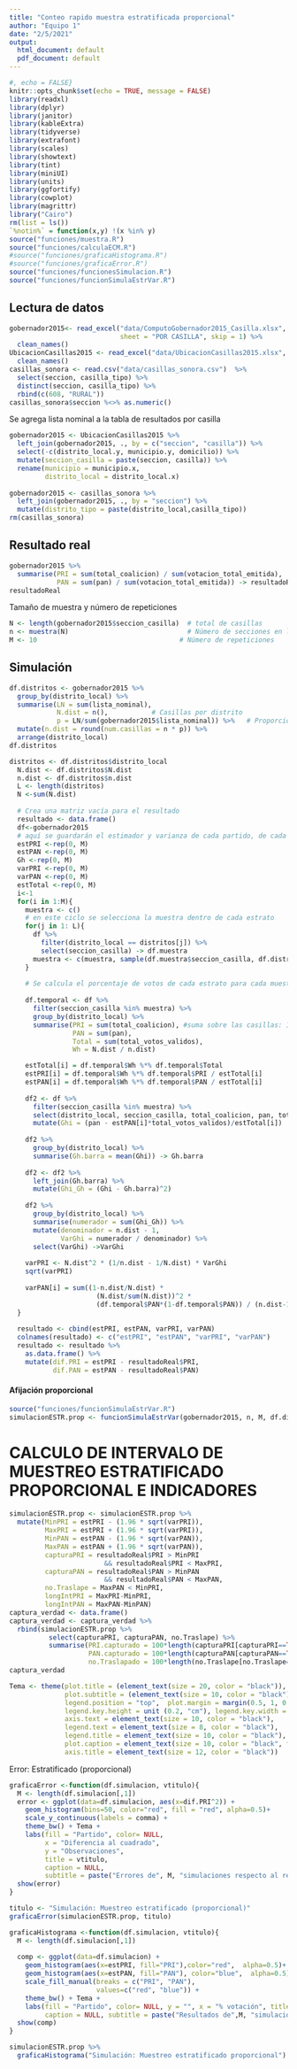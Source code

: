 ```yaml
---
title: "Conteo rapido muestra estratificada proporcional"
author: "Equipo 1"
date: "2/5/2021"
output:
  html_document: default
  pdf_document: default
---
```


```r
#, echo = FALSE}
knitr::opts_chunk$set(echo = TRUE, message = FALSE)
library(readxl)
library(dplyr)
library(janitor)
library(kableExtra)
library(tidyverse)
library(extrafont)
library(scales)
library(showtext)
library(tint)
library(miniUI)
library(units)
library(ggfortify)
library(cowplot)
library(magrittr)
library("Cairo")
rm(list = ls())
`%notin%` = function(x,y) !(x %in% y)
source("funciones/muestra.R")
source("funciones/calculaECM.R")
#source("funciones/graficaHistograma.R")
#source("funciones/graficaError.R")
source("funciones/funcionesSimulacion.R")
source("funciones/funcionSimulaEstrVar.R")
```

## Lectura de datos

```r
gobernador2015<- read_excel("data/ComputoGobernador2015_Casilla.xlsx", 
                            sheet = "POR CASILLA", skip = 1) %>%
  clean_names()
UbicacionCasillas2015 <- read_excel("data/UbicacionCasillas2015.xlsx", skip = 4) %>%
  clean_names()
casillas_sonora <- read.csv("data/casillas_sonora.csv")  %>%
  select(seccion, casilla_tipo) %>%
  distinct(seccion, casilla_tipo) %>%
  rbind(c(608, "RURAL"))
casillas_sonora$seccion %<>% as.numeric()
```

Se agrega lista nominal a la tabla de resultados por casilla

```r
gobernador2015 <- UbicacionCasillas2015 %>%
  left_join(gobernador2015, ., by = c("seccion", "casilla")) %>%
  select(-c(distrito_local.y, municipio.y, domicilio)) %>%
  mutate(seccion_casilla = paste(seccion, casilla)) %>%
  rename(municipio = municipio.x,
         distrito_local = distrito_local.x)
  
gobernador2015 <- casillas_sonora %>%
  left_join(gobernador2015, ., by = "seccion") %>%
  mutate(distrito_tipo = paste(distrito_local,casilla_tipo))
rm(casillas_sonora)
```

## Resultado real

```r
gobernador2015 %>%
  summarise(PRI = sum(total_coalicion) / sum(votacion_total_emitida),
            PAN = sum(pan) / sum(votacion_total_emitida)) -> resultadoReal
resultadoReal
```

Tamaño de muestra y número de repeticiones

```r
N <- length(gobernador2015$seccion_casilla)  # total de casillas
n <- muestra(N)                              # Número de secciones en la muestra
M <- 10                                    # Número de repeticiones
```


## Simulación

```r
df.distritos <- gobernador2015 %>%
  group_by(distrito_local) %>%
  summarise(LN = sum(lista_nominal),
            N.dist = n(),           # Casillas por distrito
            p = LN/sum(gobernador2015$lista_nominal)) %>%   # Proporción
  mutate(n.dist = round(num.casillas = n * p)) %>%
  arrange(distrito_local)
df.distritos
```

```r
distritos <- df.distritos$distrito_local
  N.dist <- df.distritos$N.dist
  n.dist <- df.distritos$n.dist
  L <- length(distritos)
  N <-sum(N.dist)
  
  # Crea una matriz vacía para el resultado
  resultado <- data.frame()
  df<-gobernador2015
  # aquí se guardarán el estimador y varianza de cada partido, de cada muestra
  estPRI <-rep(0, M)
  estPAN <-rep(0, M)
  Gh <-rep(0, M)
  varPRI <-rep(0, M)
  varPAN <-rep(0, M)
  estTotal <-rep(0, M)
  i<-1
  for(i in 1:M){
    muestra <- c() 
    # en este ciclo se selecciona la muestra dentro de cada estrato
    for(j in 1: L){
      df %>%
        filter(distrito_local == distritos[j]) %>%
        select(seccion_casilla) -> df.muestra
      muestra <- c(muestra, sample(df.muestra$seccion_casilla, df.distritos$n.dist[j]))
    } 
    
    # Se calcula el porcentaje de votos de cada estrato para cada muestra
    
    df.temporal <- df %>%
      filter(seccion_casilla %in% muestra) %>%
      group_by(distrito_local) %>% 
      summarise(PRI = sum(total_coalicion), #suma sobre las casillas: 1 hasta nh
                PAN = sum(pan),
                Total = sum(total_votos_validos),
                Wh = N.dist / n.dist)

    estTotal[i] = df.temporal$Wh %*% df.temporal$Total
    estPRI[i] = df.temporal$Wh %*% df.temporal$PRI / estTotal[i]
    estPAN[i] = df.temporal$Wh %*% df.temporal$PAN / estTotal[i]
    
    df2 <- df %>%
      filter(seccion_casilla %in% muestra) %>%
      select(distrito_local, seccion_casilla, total_coalicion, pan, total_votos_validos) %>%
      mutate(Ghi = (pan - estPAN[i]*total_votos_validos)/estTotal[i])
    
    df2 %>%
      group_by(distrito_local) %>%
      summarise(Gh.barra = mean(Ghi)) -> Gh.barra
    
    df2 <- df2 %>%
      left_join(Gh.barra) %>%
      mutate(Ghi_Gh = (Ghi - Gh.barra)^2)
    
    df2 %>%
      group_by(distrito_local) %>%
      summarise(numerador = sum(Ghi_Gh)) %>%
      mutate(denominador = n.dist - 1,
             VarGhi = numerador / denominador) %>%
      select(VarGhi) ->VarGhi
      
    varPRI <- N.dist^2 * (1/n.dist - 1/N.dist) * VarGhi
    sqrt(varPRI)
    
    varPAN[i] = sum((1-n.dist/N.dist) * 
                      (N.dist/sum(N.dist))^2 *
                      (df.temporal$PAN*(1-df.temporal$PAN)) / (n.dist-1))
  }
  
  resultado <- cbind(estPRI, estPAN, varPRI, varPAN)
  colnames(resultado) <- c("estPRI", "estPAN", "varPRI", "varPAN")
  resultado <- resultado %>%
    as.data.frame() %>%
    mutate(dif.PRI = estPRI - resultadoReal$PRI,
           dif.PAN = estPAN - resultadoReal$PAN)
```


#### Afijación proporcional

```r
source("funciones/funcionSimulaEstrVar.R")
simulacionESTR.prop <- funcionSimulaEstrVar(gobernador2015, n, M, df.distritos)
```

# CALCULO DE INTERVALO DE MUESTREO ESTRATIFICADO PROPORCIONAL E INDICADORES

```r
simulacionESTR.prop <- simulacionESTR.prop %>%
  mutate(MinPRI = estPRI - (1.96 * sqrt(varPRI)),
         MaxPRI = estPRI + (1.96 * sqrt(varPRI)),
         MinPAN = estPAN - (1.96 * sqrt(varPAN)),
         MaxPAN = estPAN + (1.96 * sqrt(varPAN)),
         capturaPRI = resultadoReal$PRI > MinPRI
                        && resultadoReal$PRI < MaxPRI,
         capturaPAN = resultadoReal$PAN > MinPAN
                        && resultadoReal$PAN < MaxPAN,
         no.Traslape = MaxPAN < MinPRI,
         longIntPRI = MaxPRI-MinPRI,
         longIntPAN = MaxPAN-MinPAN)
captura_verdad <- data.frame()
captura_verdad <- captura_verdad %>%
  rbind(simulacionESTR.prop %>%
          select(capturaPRI, capturaPAN, no.Traslape) %>%
          summarise(PRI.capturado = 100*length(capturaPRI[capturaPRI==TRUE]) / M,
                    PAN.capturado = 100*length(capturaPAN[capturaPAN==TRUE]) / M,
                    no.Traslapado = 100*length(no.Traslape[no.Traslape==TRUE])/M))
captura_verdad
```
```r
Tema <- theme(plot.title = (element_text(size = 20, color = "black")),
              plot.subtitle = (element_text(size = 10, color = "black")),
              legend.position = "top",  plot.margin = margin(0.5, 1, 0.5, 1, "cm"),
              legend.key.height = unit (0.2, "cm"), legend.key.width = unit (0.2, "cm"),
              axis.text = element_text(size = 10, color = "black"),
              legend.text = element_text(size = 8, color = "black"),
              legend.title = element_text(size = 10, color = "black"),
              plot.caption = element_text(size = 10, color = "black", face="italic"),
              axis.title = element_text(size = 12, color = "black"))
```

Error: Estratificado (proporcional)


```r
graficaError <-function(df.simulacion, vtitulo){
  M <- length(df.simulacion[,1])
  error <- ggplot(data=df.simulacion, aes(x=dif.PRI^2)) +
    geom_histogram(bins=50, color="red", fill = "red", alpha=0.5)+
    scale_y_continuous(labels = comma) +
    theme_bw() + Tema +
    labs(fill = "Partido", color= NULL, 
         x = "Diferencia al cuadrado", 
         y = "Observaciones", 
         title = vtitulo,
         caption = NULL, 
         subtitle = paste("Errores de", M, "simulaciones respecto al resultado observado"))
  show(error)
}
```

```r
titulo <- "Simulación: Muestreo estratificado (proporcional)"
graficaError(simulacionESTR.prop, titulo)
```

```r
graficaHistograma <-function(df.simulacion, vtitulo){
  M <- length(df.simulacion[,1])
  
  comp <- ggplot(data=df.simulacion) +
    geom_histogram(aes(x=estPRI, fill="PRI"),color="red",  alpha=0.5)+
    geom_histogram(aes(x=estPAN, fill="PAN"), color="blue",  alpha=0.5)+
    scale_fill_manual(breaks = c("PRI", "PAN"),
                      values=c("red", "blue")) +
    theme_bw() + Tema +
    labs(fill = "Partido", color= NULL, y = "", x = "% votación", title = vtitulo,
         caption = NULL, subtitle = paste("Resultados de",M, "simulaciones"))
  show(comp)
}
```

```r
simulacionESTR.prop %>%
  graficaHistograma("Simulación: Muestreo estratificado proporcional")
```
